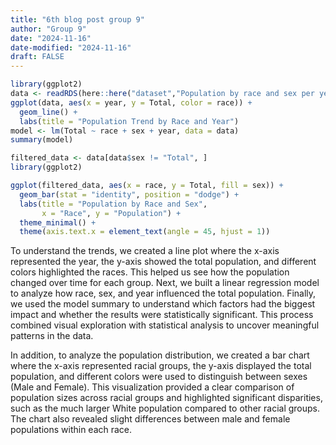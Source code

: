 ```yaml
---
title: "6th blog post group 9"
author: "Group 9"
date: "2024-11-16"
date-modified: "2024-11-16"
draft: FALSE
---
```



```r
library(ggplot2)
data <- readRDS(here::here("dataset","Population by race and sex per year.rds"))
ggplot(data, aes(x = year, y = Total, color = race)) +
  geom_line() +
  labs(title = "Population Trend by Race and Year")
model <- lm(Total ~ race + sex + year, data = data)
summary(model)
```

```r
filtered_data <- data[data$sex != "Total", ]
library(ggplot2)

ggplot(filtered_data, aes(x = race, y = Total, fill = sex)) +
  geom_bar(stat = "identity", position = "dodge") +
  labs(title = "Population by Race and Sex",
       x = "Race", y = "Population") +
  theme_minimal() +
  theme(axis.text.x = element_text(angle = 45, hjust = 1))

```

To understand the trends, we created a line plot where the x-axis represented the year, 
the y-axis showed the total population, and different colors highlighted the races. 
This helped us see how the population changed over time for each group. 
Next, we built a linear regression model to analyze how race, sex, and year influenced the total population. 
Finally, we used the model summary to understand which factors had the biggest impact and whether the results were statistically significant. 
This process combined visual exploration with statistical analysis to uncover meaningful patterns in the data.

In addition, to analyze the population distribution, we created a bar chart where the x-axis represented racial groups, the y-axis displayed the total population, and different colors were used to distinguish between sexes (Male and Female). This visualization provided a clear comparison of population sizes across racial groups and highlighted significant disparities, such as the much larger White population compared to other racial groups. The chart also revealed slight differences between male and female populations within each race.